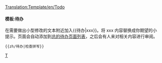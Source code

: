 <noinclude>[[Translation:Template/en/Todo]]</noinclude>{{zh/条目消息框| type  = notice
| image = en/Klipper.png
| text  = <strong>待办</strong><br />{{{1|添加此模板的人没有设置特定的待办，因此应该将其删除或更新。}}}
}}<includeonly>{{{2|[[Category:zh/待办]]}}}</includeonly><noinclude>

====模板:待办====
在需要做出小型修改的文本附近加入<nowiki>{{</nowiki>待办<nowiki>|xxx}}</nowiki>。将 xxx 内容替换成你期望的小提示。页面会自动添加到[[:Category:zh/待办|总的待办页面列表]]，之后会有人来对相关内容进行审阅。
<pre>{{zh/待办|检查拼写}}</pre>

[[Category:zh/信息框|T]]</noinclude>
